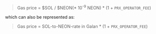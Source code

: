 > Gas price = $SOL / $NEON(* 10<sup>-9</sup> NEON) * (1 + `PRX_OPERATOR_FEE`)

which can also be represented as:

> Gas price = SOL-to-NEON-rate in Galan * (1 + `PRX_OPERATOR_FEE`)




